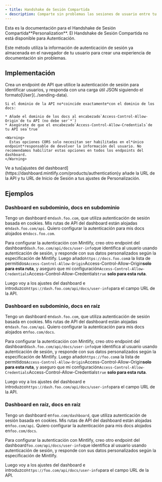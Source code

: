 ```yaml
---
- title: Handshake de Sesión Compartida
- description: Comparte sin problemas las sesiones de usuario entre tu dashboard y tus docs
---
```


<Info>
  Esta es la documentación para el Handshake de Sesión Compartida**Personalization**. El Handshake de Sesión Compartida no está disponible para Autenticación.
</Info>

Este método utiliza la información de autenticación de sesión ya almacenada en el navegador de tu usuario para crear una experiencia de documentación sin problemas.

## Implementación

<Steps>
  <Step title="Crea tu API de Información">
    Crea un endpoint de API que utilice la autenticación de sesión para identificar usuarios, y responda con una carga útil JSON siguiendo el formato[User](../sending-data).

    Si el dominio de la API no*coincide exactamente*con el dominio de los docs:

    * Añade el dominio de los docs al encabezado`Access-Control-Allow-Origin`de tu API (no debe ser`*`)
    * Asegúrate de que el encabezado`Access-Control-Allow-Credentials`de tu API sea`true`

    <Warning>
      Estas opciones CORS solo necesitan ser habilitadas en el*único endpoint*responsable de devolver la información del usuario. No recomendamos habilitar estas opciones en todos los endpoints del dashboard.
    </Warning>
  </Step>

  <Step title="Configura tus ajustes de Personalización">
    Ve a tus[ajustes del dashboard](https://dashboard.mintlify.com/products/authentication)y añade la URL de la API y tu URL de Inicio de Sesión a tus ajustes de Personalización.
  </Step>
</Steps>

## Ejemplos

### Dashboard en subdominio, docs en subdominio

Tengo un dashboard en`dash.foo.com`, que utiliza autenticación de sesión basada en cookies. Mis rutas de API del dashboard están alojadas en`dash.foo.com/api`. Quiero configurar la autenticación para mis docs alojados en`docs.foo.com`.

Para configurar la autenticación con Mintlify, creo otro endpoint del dashboard`dash.foo.com/api/docs/user-info`que identifica al usuario usando autenticación de sesión, y responde con sus datos personalizados según la especificación de Mintlify. Luego añado`https://docs.foo.com`a la lista de permitidos`Access-Control-Allow-Origin`Access-Control-Allow-Origin**solo para esta ruta**, y aseguro que mi configuración`Access-Control-Allow-Credentials`Access-Control-Allow-Credentials`true` **solo para esta ruta**.

Luego voy a los ajustes del dashboard e introduzco`https://dash.foo.com/api/docs/user-info`para el campo URL de la API.

### Dashboard en subdominio, docs en raíz

Tengo un dashboard en`dash.foo.com`, que utiliza autenticación de sesión basada en cookies. Mis rutas de API del dashboard están alojadas en`dash.foo.com/api`. Quiero configurar la autenticación para mis docs alojados en`foo.com/docs`.

Para configurar la autenticación con Mintlify, creo otro endpoint del dashboard`dash.foo.com/api/docs/user-info`que identifica al usuario usando autenticación de sesión, y responde con sus datos personalizados según la especificación de Mintlify. Luego añado`https://foo.com`a la lista de permitidos`Access-Control-Allow-Origin`Access-Control-Allow-Origin**solo para esta ruta**, y aseguro que mi configuración`Access-Control-Allow-Credentials`Access-Control-Allow-Credentials`true` **solo para esta ruta**.

Luego voy a los ajustes del dashboard e introduzco`https://dash.foo.com/api/docs/user-info`para el campo URL de la API.

### Dashboard en raíz, docs en raíz

Tengo un dashboard en`foo.com/dashboard`, que utiliza autenticación de sesión basada en cookies. Mis rutas de API del dashboard están alojadas en`foo.com/api`. Quiero configurar la autenticación para mis docs alojados en`foo.com/docs`.

Para configurar la autenticación con Mintlify, creo otro endpoint del dashboard`foo.com/api/docs/user-info`que identifica al usuario usando autenticación de sesión, y responde con sus datos personalizados según la especificación de Mintlify.

Luego voy a los ajustes del dashboard e introduzco`https://foo.com/api/docs/user-info`para el campo URL de la API.
